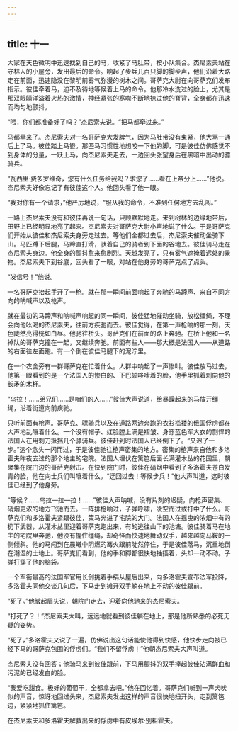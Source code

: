 ```yaml
---
---
---
```

title: 十一
---



大家在天色微明中迅速找到自己的马，收紧了马肚带，按小队集合。杰尼索夫站在守林人的小屋旁，发出最后的命令。响起了步兵几百只脚的脚步声，他们沿着大路走在前面，迅速隐没在黎明前雾气弥漫的树木之间。哥萨克大尉在向哥萨克们发布指示。彼佳牵着马，迫不及待地等候着上马的命令。他那冷水洗过的脸上，尤其是那双眼睛洋溢着火热的激情，神经紧张的寒噤不断地掠过他的脊背，全身都在迅速而均匀地颤抖。

“喂，你们都准备好了吗？”杰尼索夫说。“把马都牵过来。”

马都牵来了。杰尼索夫对一名哥萨克大发脾气，因为马肚带没有束紧，他大骂一通后上了马。彼佳踏上马镫。那匹马习惯性地想咬一下他的脚，可是彼佳仿佛感觉不到身体的分量，一跃上马，向杰尼索夫走去，一边回头张望身后在黑暗中出动的骠骑兵。

“瓦西里·费多罗维奇，您有什么任务给我吗？求您了……看在上帝分上……”他说。杰尼索夫好像忘记了有彼佳这个人。他回头看了他一眼。

“我对你有一个请求，”他严厉地说，“服从我的命令，不准到任何地方去乱闯。”

一路上杰尼索夫没有和彼佳再说一句话，只顾默默地走。来到树林的边缘地带后，田野上已经明显地亮了起来。杰尼索夫对哥萨克大尉小声地说了什么。于是哥萨克们开始从彼佳和杰尼索夫身旁走过去。等他们全都过去后，杰尼索夫催动坐骑下山。马匹蹲下后腿，马蹄直打滑，驮着自己的骑者到下面的谷地去。彼佳骑马走在杰尼索夫身边。他全身的颤抖愈来愈剧烈。天越发亮了，只有雾气遮掩着远处的景物。杰尼索夫下到谷底，回头看了一眼，对站在他身旁的哥萨克点了点头。

“发信号！”他说。

一名哥萨克抬起手开了一枪。就在那一瞬间前面响起了奔驰的马蹄声、来自不同方向的呐喊声以及枪声。

就在最初的马蹄声和呐喊声响起的同一瞬间，彼佳猛地催动坐骑，放松缰绳，不理会向他吆喝的杰尼索夫，往前方疾驰而去。彼佳觉得，在第一声枪响的那一刻，天色陡然亮得恍如白昼。他驰往桥头。哥萨克们在前面的路上奔驰。在桥上他和一名掉队的哥萨克撞在一起，又继续奔驰。前面有些人——那大概是法国人——从道路的右面往左面跑。有一个倒在彼佳马腿下的泥泞里。

在一个农舍旁有一群哥萨克在忙着什么。人群中响起了一声惨叫。彼佳放马过去，他第一眼看到的是一个法国人的惨白的、下巴颏哆嗦着的脸，他手里抓着刺向他的长矛的木杆。

“乌拉！……弟兄们……是咱们的人……”彼佳大声说道，给暴躁起来的马放开缰绳，沿着街道向前疾驰。

只听前面有枪声。哥萨克、骠骑兵以及在道路两边奔跑的衣衫褴褛的俄国俘虏都在大声地乱嚷着什么。一个没有帽子、红脸膛上满是褶皱、身穿蓝色军大衣的剽悍的法国人在用刺刀抵挡几个骠骑兵。彼佳赶到时法国人已经倒下了。“又迟了一步。”这个念头一闪而过，于是彼佳驰往枪声密集的地方。密集的枪声来自他和多洛霍夫昨夜去过的那个地主的宅院。法国人埋伏在篱笆后面长满灌木丛的花园里，朝聚集在院门边的哥萨克射击。在快到院门时，彼佳在硝烟中看到了多洛霍夫苍白发青的脸，他在向士兵们叫嚷着什么。“迂回过去！等候步兵！”他大声叫道，这时彼佳已经到了他身旁。



“等候？……乌拉—拉—拉！……”彼佳大声呐喊，没有片刻的迟疑，向枪声密集、硝烟更浓的地方飞驰而去。一阵排枪响过，子弹呼啸，凌空而过或打中了什么。哥萨克们和多洛霍夫紧跟彼佳，策马奔进了宅院的大门。法国人在摇曳的浓烟中有的扔下武器，从灌木丛里迎着哥萨克跑出来，有的逃往山下的池塘。彼佳骑着马在地主的宅院里奔驰，他没有握住缰绳，却奇怪而快速地舞动双手，越来越向马鞍的一侧倾斜。他的马闯到在晨曦中阴燃的篝火跟前陡然停住，于是彼佳落马，沉重地倒在潮湿的土地上。哥萨克们看到，他的手和脚都很快地抽搐着，头却一动不动。子弹打穿了他的脑袋。

一个军衔最高的法国军官用长剑挑着手绢从屋后出来，向多洛霍夫宣布法军投降，多洛霍夫同他交谈几句后，下马走到摊开双手躺在地上不动的彼佳跟前。

“死了。”他皱起眉头说，朝院门走去，迎着向他驰来的杰尼索夫。

“打死了？！”杰尼索夫大叫，远远地就看到彼佳躺在地上，那是他所熟悉的必死无疑的姿势。

“死了，”多洛霍夫又说了一遍，仿佛说出这句话能使他得到快感，他快步走向被已经下马的哥萨克包围的俘虏们。“我们不留俘虏！”他朝杰尼索夫大声叫道。

杰尼索夫没有回答；他骑马来到彼佳跟前，下马用颤抖的双手捧起彼佳沾满鲜血和污泥的已经发白的脸。

“我爱吃甜食。极好的葡萄干，全都拿去吧。”他在回忆着。哥萨克们听到一声犬吠似的声音，惊讶地回过头来，杰尼索夫发出这样的声音很快地扭开头，走到篱笆边，紧紧地抓住篱笆。

在杰尼索夫和多洛霍夫解救出来的俘虏中有皮埃尔·别祖霍夫。